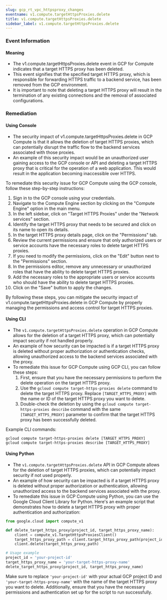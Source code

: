 ```yaml
--- 
slug: gcp_rt_vpc_httpsproxy_changes
eventname: v1.compute.targetHttpsProxies.delete
title: v1.compute.targetHttpsProxies.delete
sidebar_label: v1.compute.targetHttpsProxies.delete
---
```

                       
### Event Information

#### Meaning

- The v1.compute.targetHttpsProxies.delete event in GCP for Compute indicates that a target HTTPS proxy has been deleted.
- This event signifies that the specified target HTTPS proxy, which is responsible for forwarding HTTPS traffic to a backend service, has been removed from the GCP environment.
- It is important to note that deleting a target HTTPS proxy will result in the termination of any existing connections and the removal of associated configurations.

### Remediation

#### Using Console

- The security impact of v1.compute.targetHttpsProxies.delete in GCP Compute is that it allows the deletion of target HTTPS proxies, which can potentially disrupt the traffic flow to the backend services associated with those proxies.
- An example of this security impact would be an unauthorized user gaining access to the GCP console or API and deleting a target HTTPS proxy that is critical for the operation of a web application. This would result in the application becoming inaccessible over HTTPS.

To remediate this security issue for GCP Compute using the GCP console, follow these step-by-step instructions:

1. Sign in to the GCP console using your credentials.
2. Navigate to the Compute Engine section by clicking on the "Compute Engine" option in the main menu.
3. In the left sidebar, click on "Target HTTPS Proxies" under the "Network services" section.
4. Identify the target HTTPS proxy that needs to be secured and click on its name to open its details.
5. In the target HTTPS proxy details page, click on the "Permissions" tab.
6. Review the current permissions and ensure that only authorized users or service accounts have the necessary roles to delete target HTTPS proxies.
7. If you need to modify the permissions, click on the "Edit" button next to the "Permissions" section.
8. In the permissions editor, remove any unnecessary or unauthorized roles that have the ability to delete target HTTPS proxies.
9. Add the necessary roles to the appropriate users or service accounts who should have the ability to delete target HTTPS proxies.
10. Click on the "Save" button to apply the changes.

By following these steps, you can mitigate the security impact of v1.compute.targetHttpsProxies.delete in GCP Compute by properly managing the permissions and access control for target HTTPS proxies.

#### Using CLI

- The `v1.compute.targetHttpsProxies.delete` operation in GCP Compute allows for the deletion of a target HTTPS proxy, which can potentially impact security if not handled properly.
- An example of how security can be impacted is if a target HTTPS proxy is deleted without proper authorization or authentication checks, allowing unauthorized access to the backend services associated with the proxy.
- To remediate this issue for GCP Compute using GCP CLI, you can follow these steps:
  1. First, ensure that you have the necessary permissions to perform the delete operation on the target HTTPS proxy.
  2. Use the `gcloud compute target-https-proxies delete` command to delete the target HTTPS proxy. Replace `[TARGET_HTTPS_PROXY]` with the name or ID of the target HTTPS proxy you want to delete.
  3. Double-check the deletion by using the `gcloud compute target-https-proxies describe` command with the same `[TARGET_HTTPS_PROXY]` parameter to confirm that the target HTTPS proxy has been successfully deleted.

Example CLI commands:
```
gcloud compute target-https-proxies delete [TARGET_HTTPS_PROXY]
gcloud compute target-https-proxies describe [TARGET_HTTPS_PROXY]
```

#### Using Python

- The `v1.compute.targetHttpsProxies.delete` API in GCP Compute allows for the deletion of target HTTPS proxies, which can potentially impact security if not used properly.
- An example of how security can be impacted is if a target HTTPS proxy is deleted without proper authorization or authentication, allowing unauthorized access to the backend services associated with the proxy.
- To remediate this issue in GCP Compute using Python, you can use the Google Cloud Client Library for Python. Here's an example script that demonstrates how to delete a target HTTPS proxy with proper authentication and authorization:

```python
from google.cloud import compute_v1

def delete_target_https_proxy(project_id, target_https_proxy_name):
    client = compute_v1.TargetHttpsProxiesClient()
    target_https_proxy_path = client.target_https_proxy_path(project_id, target_https_proxy_name)
    client.delete(target_https_proxy_path)

# Usage example
project_id = 'your-project-id'
target_https_proxy_name = 'your-target-https-proxy-name'
delete_target_https_proxy(project_id, target_https_proxy_name)
```

Make sure to replace `'your-project-id'` with your actual GCP project ID and `'your-target-https-proxy-name'` with the name of the target HTTPS proxy you want to delete. Additionally, ensure that you have the necessary permissions and authentication set up for the script to run successfully.


 